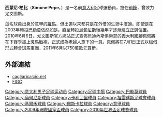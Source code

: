 {{noteta
|G1=意甲
|T=zh-hans:西蒙尼·佩佩;zh-hk:西蒙尼·柏比;zh-tw:西蒙尼·佩佩;
|1=zh-hans:佩佩;zh-hk:柏比;zh-tw:佩佩;
}}
{{Infobox Football biography
| playername          = 西蒙尼·柏比<br />''Simone Pepe''
| image               = [[File:SimonePepe.JPG|200px]]
| fullname            =  Simone Pepe
|         dateofbirth = {{birth date and age|1983|8|30}}
|         cityofbirth = [[阿爾巴諾拉齊亞萊|阿爾巴諾拉齊亞萊]]
|      countryofbirth = [[意大利|意大利]]
|              height = {{height|meter=1.78}}
|            position = [[前鋒_(足球)|边锋]]
|         currentclub = 
|          clubnumber = 
|          youthyears = 
|          youthclubs = [[羅馬足球俱樂部|羅馬]]
|               years = 2001-2003<br />2002<br />2002-2003<br />2003-2006<br />2004-2005<br />2006<BR>2006-2007<BR>2007-2010<BR>2010-2015<BR>2015-2016<BR>2016-2017
|               clubs = [[羅馬足球俱樂部|羅馬]]<br />→ {{tsl|en|Calcio Lecco 1912||萊科}} (外借)<br />→ {{tsl|en|Teramo Calcio||泰拉莫}} (外借)<br />[[巴勒莫足球俱樂部|巴勒莫]]<br />→ [[皮亞琴察足球俱樂部|皮亞琴察]] (外借)<br />[[烏甸尼斯足球會|烏甸尼斯]]<br />[[卡利亞里足球俱樂部|卡利亞里]]<br />[[烏甸尼斯足球會|烏甸尼斯]]<br />[[祖雲達斯|祖雲達斯]]<br />[[切沃维罗纳足球俱乐部|-{zh-hans:切沃;zh-hk:基爾禾}-]]<BR>[[佩斯卡拉足球俱乐部|佩斯卡拉]]
|         caps(goals) = 0 (0)<br />5 (0)<br />31 (11)<br />22 (1)<br />30 (12)<br />6 (0)<br />36 (3)<BR>98 (14)<BR>76 (12)<br />22 (3)<BR>12 (0)
|       nationalyears = 2001<br />2001<br />2001-2003<br />2004-2006<br />2008-2011
|        nationalteam = 意大利U-17<br />意大利U-19<br />意大利U-20<br />[[意大利U-21|意大利U-21]]<br />[[意大利國家足球隊|意大利]]
| nationalcaps(goals) = 1 (1)<br />9 (6)<br />13 (6)<br />12 (2)<br />23 (0)
|            pcupdate = 2017年10月5日
|            ntupdate = 2011年10月15日
}}
'''西蒙尼·柏比'''（'''Simone Pepe'''，{{bd|1983年|8月30日|catidx=Pepe, Simone}}）是一名前[[意大利|意大利]]足球運動員，擔任[[前鋒_(足球)|前鋒]]，曾效力尤文圖斯。

這名球員出身於意甲的[[羅馬足球會|羅馬]]，但出道以來都只是在外借的生涯中度過。即使是在2003年轉投[[巴勒莫足球俱樂部|巴勒莫]]依然如是。直至轉投[[烏甸尼斯足球會|烏甸尼斯]]後幾年才逐漸建立正選位置。2010年6月9日，尤文圖斯官方網站正式宣佈烏迪內斯俱樂部的義大利國腳佩佩將在下賽季披上斑馬戰袍，正式成為老婦人旗下的一員。佩佩將在7月1日正式以租借形式轉會斑馬軍團，2011年6月以750萬歐元買斷。

== 外部連結 ==
* [https://web.archive.org/web/20070501053357/http://www.cagliaricalcio.net/squadra/scheda.asp?id=423 cagliaricalcio.net] {{it}}
* [https://web.archive.org/web/20090215042040/http://www.figc.it/nazionali/DettaglioConvocato?codiceConvocato=2509 FIGC] {{it}}

{{2009年聯合會盃意大利參賽名單}}
{{2010年世界盃足球賽意大利參賽名單}}
{{DEFAULTSORT:Pepe, Simone}}
[[Category:意大利男子足球运动员|Category:意大利男子足球运动员]]
[[Category:足球中場|Category:足球中場]]
[[Category:巴勒莫球員|Category:巴勒莫球員]]
[[Category:烏甸尼斯球員|Category:烏甸尼斯球員]]
[[Category:卡利亞里球員|Category:卡利亞里球員]]
[[Category:祖雲達斯足球會球員|Category:祖雲達斯足球會球員]]
[[Category:基爾禾球員|Category:基爾禾球員]]
[[Category:佩斯卡拉球員|Category:佩斯卡拉球員]]
[[Category:意甲球員|Category:意甲球員]]
[[Category:2009年洲際國家盃球員|Category:2009年洲際國家盃球員]]
[[Category:2010年世界盃足球賽球員|Category:2010年世界盃足球賽球員]]